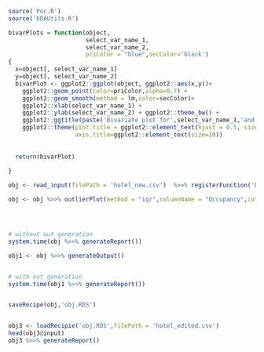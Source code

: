 ```r
source('Poc.R')
source('EDAUtils.R')
```


```r
bivarPlots = function(object,
                      select_var_name_1,
                      select_var_name_2,
                      priColor = "blue",secColor='black')
{
  x=object[, select_var_name_1]
  y=object[, select_var_name_2]
  bivarPlot <- ggplot2::ggplot(object, ggplot2::aes(x,y))+
    ggplot2::geom_point(color=priColor,alpha=0.7) +
    ggplot2::geom_smooth(method = lm,color=secColor)+
    ggplot2::xlab(select_var_name_1) +
    ggplot2::ylab(select_var_name_2) + ggplot2::theme_bw() +
    ggplot2::ggtitle(paste('Bivariate plot for',select_var_name_1,'and',select_var_name_2,sep=' '))+
    ggplot2::theme(plot.title = ggplot2::element_text(hjust = 0.5, size = 10),axis.text = ggplot2::element_text(size=10),
                   axis.title=ggplot2::element_text(size=10))
  
  
  return(bivarPlot)
  
}
```



```r
obj <- read_input(filePath = 'hotel_new.csv')  %>>% registerFunction('bivarPlots',"Bivariate Plots")

obj <- obj %>>% outlierPlot(method = "iqr",columnName = "Occupancy",cutoffValue = 0.01,priColor = "blue",optionalPlots = 1) %>>% univarCatDistPlots(uniCol = "building_type",priColor = "blue",optionalPlots = 1) %>>% bivarPlots('Occupancy','max_rooms_capacity',priColor = "blue","black") %>>% bivarPlots('hotel_id','max_rooms_capacity',priColor = "blue","black") 




# without out generation
system.time(obj %>>% generateReport())

obj1 <- obj %>>% generateOutput()


# with out generation
system.time(obj1 %>>% generateReport())



```

```r
saveRecipe(obj,'obj.RDS')


obj3 <- loadRecipie('obj.RDS',filePath = 'hotel_edited.csv')
head(obj3@input)
obj3 %>>% generateReport()

```